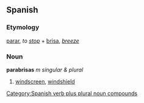 ==Spanish==
===Etymology===
[[parar]], ''to [[stop]]'' + [[brisa]], ''[[breeze]]''

===Noun===
'''parabrisas''' ''m singular & plural''

# [[windscreen]], [[windshield]]


[[Category:Spanish verb plus plural noun compounds]]